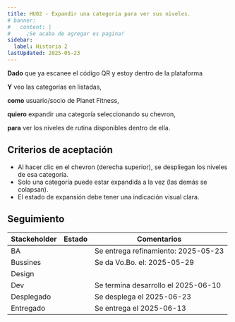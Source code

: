 ```yaml
---
title: HU02 - Expandir una categoria para ver sus niveles.
# banner:
#   content: |
#     ¡Se acaba de agregar es pagina!
sidebar:
  label: Historia 2
lastUpdated: 2025-05-23
---
```


**Dado** que ya escanee el código QR y estoy dentro de la plataforma

**Y** veo las categorias en listadas,

**como** usuario/socio de Planet Fitness,

**quiero** expandir una categoría seleccionando su chevron,

**para** ver los niveles de rutina disponibles dentro de ella.

## Criterios de aceptación

  - Al hacer clic en el chevron (derecha superior), se despliegan los niveles de esa categoría.
  - Solo una categoría puede estar expandida a la vez (las demás se colapsan).
  - El estado de expansión debe tener una indicación visual clara.

## Seguimiento

| Stackeholder |                     Estado                    |             Comentarios             |
|--------------|-----------------------------------------------|------------------------------------ |
| BA           | <Badge text="Done" variant="success" />       | Se entrega refinamiento: 2025-05-23 |
| Bussines     | <Badge text="Done" variant="success" />       | Se da Vo.Bo. el: 2025-05-29         |
| Design       | <Badge text="N/A" variant="success" />        |                                     |
| Dev          | <Badge text="Done" variant="success" />       | Se termina desarrollo el 2025-06-10 |
| Desplegado   | <Badge text="Done" variant="success" />       | Se desplega el 2025-06-23           |
| Entregado    | <Badge text="Done" variant="success" />       | Se entrega el 2025-06-13            |


